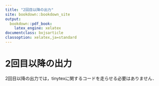 ```yaml
--- 
title: "2回目以降の出力"
site: bookdown::bookdown_site
output:
  bookdown::pdf_book:
    latex_engine: xelatex
documentclass: bxjsarticle
classoption: xelatex,ja=standard
---
```


# 2回目以降の出力

2回目以降の出力では，tinytexに関するコードを走らせる必要はありません．